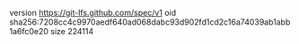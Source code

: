 version https://git-lfs.github.com/spec/v1
oid sha256:7208cc4c9970aedf640ad068dabc93d902fd1cd2c16a74039ab1abb1a6fc0e20
size 224114
